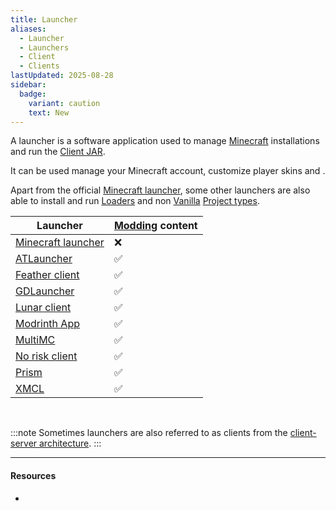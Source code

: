 ```yaml
---
title: Launcher
aliases:
  - Launcher
  - Launchers
  - Client
  - Clients
lastUpdated: 2025-08-28
sidebar:
  badge:
    variant: caution
    text: New
---
```



A launcher is a software application used to manage [Minecraft](/minecraft) installations and run the [Client JAR](/client).

It can be used manage your Minecraft account, customize player skins and <Wiki src="https://minecraft.wiki/w/Cape" name="Capes" />.

Apart from the official [Minecraft launcher](/minecraftlauncher), some other launchers are also able to install and run [Loaders](/loader) and non [Vanilla](/vanilla) [Project types](/projecttype).

| Launcher                                 | [Modding](/modding) content |
| ---------------------------------------- | --------------------------- |
| [Minecraft launcher](/minecraftlauncher) | ❌                          |
| [ATLauncher](/atlauncher)                | ✅                          |
| [Feather client](/featherclient)         | ✅                          |
| [GDLauncher](/gdlauncher)                | ✅                          |
| [Lunar client](/lunarclient)             | ✅                          |
| [Modrinth App](/modrinthapp)             | ✅                          |
| [MultiMC](/multimc)                      | ✅                          |
| [No risk client](/noriskclient)          | ✅                          |
| [Prism](/prism)                          | ✅                          |
| [XMCL](/xmcl)                            | ✅                          |

<br />

:::note
Sometimes launchers are also referred to as clients from the [client-server architecture](/architecture).
:::

---

#### Resources

- <Wiki src="https://minecraft.wiki/w/Launcher" />

<Yb src="https://youtube.com/embed/RbCetQJMu3A" />

<Gallery>
	<Yb src="https://youtube.com/embed/Vvk2nZokN0Y" />
	<Yb src="https://youtube.com/embed/B_xeXDlJTk0" />
	<Yb src="https://youtube.com/embed/Be7056yKVfw" />
	<Yb src="https://youtube.com/embed/PD-gSLDHJBU" />
</Gallery>
